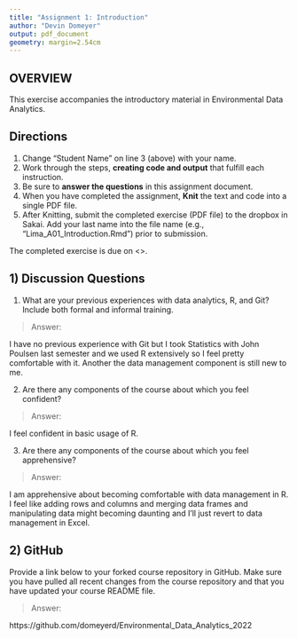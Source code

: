 ```yaml
---
title: "Assignment 1: Introduction"
author: "Devin Domeyer"
output: pdf_document
geometry: margin=2.54cm
---
```


## OVERVIEW

This exercise accompanies the introductory material in Environmental Data Analytics. 

## Directions
1. Change "Student Name" on line 3 (above) with your name.
3. Work through the steps, **creating code and output** that fulfill each instruction.
4. Be sure to **answer the questions** in this assignment document.
6. When you have completed the assignment, **Knit** the text and code into a single PDF file.
8. After Knitting, submit the completed exercise (PDF file) to the dropbox in Sakai. Add your last name into the file name (e.g., "Lima_A01_Introduction.Rmd") prior to submission.

The completed exercise is due on <>.

## 1) Discussion Questions

1. What are your previous experiences with data analytics, R, and Git? Include both formal and informal training.

> Answer: 

I have no previous experience with Git but I took Statistics with John Poulsen last semester and we used R extensively so I feel pretty comfortable with it. Another the data management component is still new to me. 

2. Are there any components of the course about which you feel confident?

> Answer: 

I feel confident in basic usage of R. 

3. Are there any components of the course about which you feel apprehensive?

> Answer: 

I am apprehensive about becoming comfortable with data management in R. I feel like adding rows and columns and merging data frames and manipulating data might becoming daunting and I'll just revert to data management in Excel.


## 2) GitHub

Provide a link below to your forked course repository in GitHub. Make sure you have pulled all recent changes from the course repository  and that you have updated your course README file. 

> Answer: 

https://github.com/domeyerd/Environmental_Data_Analytics_2022

